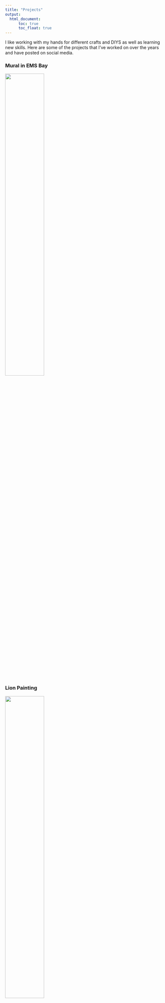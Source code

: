 ```yaml
---
title: "Projects"
output:
  html_document:
      toc: true
      toc_float: true
--- 
```


I like working with my hands for different crafts and DIYS as well as learning new skills. Here are some of the projects that I've worked on over the years and have posted on social media.


### Mural in EMS Bay
<img src="images/IMG_4988.PNG" style="width:50%">

### Lion Painting
<img src="images/IMG_6102.JPG" style="width:50%">

### Bedroom Mural


### Rollerskates


### Sunset Painting


### Sweatshirt Embroidery


### Wave of Kanagawa